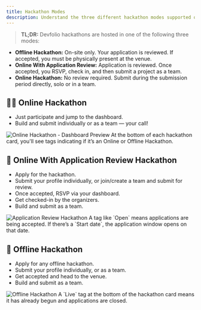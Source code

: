 ```yaml
---
title: Hackathon Modes
description: Understand the three different hackathon modes supported on Devfolio.
---
```

> **TL;DR:** Devfolio hackathons are hosted in one of the following three modes:

- **Offline Hackathon:** On-site only. Your application is reviewed. If accepted, you must be physically present at the venue.
- **Online With Application Review:** Application is reviewed. Once accepted, you RSVP, check in, and then submit a project as a team.
- **Online Hackathon:** No review required. Submit during the submission period directly, solo or in a team.



## 🧑‍💻 Online Hackathon

- Just participate and jump to the dashboard.
- Build and submit individually or as a team — your call!

<img src="/assets/Screenshot 2023-03-24 at 7.31.21 PM (2).png" alt="Online Hackathon - Dashboard Preview" />

<Callout type="info">
At the bottom of each hackathon card, you'll see tags indicating if it’s an Online or Offline Hackathon.
</Callout>



## 📝 Online With Application Review Hackathon

- Apply for the hackathon.
- Submit your profile individually, or join/create a team and submit for review.
- Once accepted, RSVP via your dashboard.
- Get checked-in by the organizers.
- Build and submit as a team.

<img src="/assets/Screenshot 2023-03-24 at 7.31.21 PM (1).png" alt="Application Review Hackathon" />

<Callout type="info">
A tag like `Open` means applications are being accepted. If there’s a `Start date`, the application window opens on that date.
</Callout>



## 🏢 Offline Hackathon

- Apply for any offline hackathon.
- Submit your profile individually, or as a team.
- Get accepted and head to the venue.
- Build and submit as a team.

<img src="/assets/Screenshot 2023-03-24 at 7.31.21 PM.png" alt="Offline Hackathon" />

<Callout type="info">
A `Live` tag at the bottom of the hackathon card means it has already begun and applications are closed.
</Callout>

